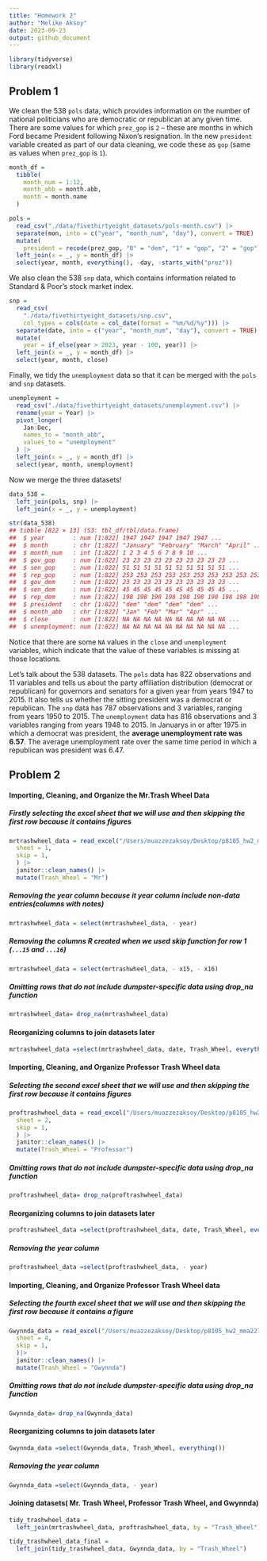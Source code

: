 ```yaml
---
title: "Homework 2"
author: "Melike Aksoy"
date: 2023-09-23
output: github_document
---
```


```r
library(tidyverse)
library(readxl)
```


## Problem 1

We clean the 538 `pols` data, which provides information on the number
of national politicians who are democratic or republican at any given
time. There are some values for which `prez_gop` is `2` – these are
months in which Ford became President following Nixon’s resignation. In
the new `president` variable created as part of our data cleaning, we
code these as `gop` (same as values when `prez_gop` is `1`).

``` r
month_df = 
  tibble(
    month_num = 1:12,
    month_abb = month.abb,
    month = month.name
  )

pols = 
  read_csv("./data/fivethirtyeight_datasets/pols-month.csv") |>
  separate(mon, into = c("year", "month_num", "day"), convert = TRUE) |>
  mutate(
    president = recode(prez_gop, "0" = "dem", "1" = "gop", "2" = "gop")) |>
  left_join(x = _, y = month_df) |> 
  select(year, month, everything(), -day, -starts_with("prez")) 
```

We also clean the 538 `snp` data, which contains information related to
Standard & Poor’s stock market index.

``` r
snp = 
  read_csv(
    "./data/fivethirtyeight_datasets/snp.csv",
    col_types = cols(date = col_date(format = "%m/%d/%y"))) |>
  separate(date, into = c("year", "month_num", "day"), convert = TRUE) |>
  mutate(
    year = if_else(year > 2023, year - 100, year)) |> 
  left_join(x = _, y = month_df) |> 
  select(year, month, close) 
```

Finally, we tidy the `unemployment` data so that it can be merged with
the `pols` and `snp` datasets.

``` r
unemployment = 
  read_csv("./data/fivethirtyeight_datasets/unemployment.csv") |>
  rename(year = Year) |>
  pivot_longer(
    Jan:Dec, 
    names_to = "month_abb",
    values_to = "unemployment"
  ) |> 
  left_join(x = _, y = month_df) |> 
  select(year, month, unemployment)
```

Now we merge the three datasets!

``` r
data_538 = 
  left_join(pols, snp) |>
  left_join(x = _, y = unemployment)

str(data_538)
## tibble [822 × 13] (S3: tbl_df/tbl/data.frame)
##  $ year        : num [1:822] 1947 1947 1947 1947 1947 ...
##  $ month       : chr [1:822] "January" "February" "March" "April" ...
##  $ month_num   : int [1:822] 1 2 3 4 5 6 7 8 9 10 ...
##  $ gov_gop     : num [1:822] 23 23 23 23 23 23 23 23 23 23 ...
##  $ sen_gop     : num [1:822] 51 51 51 51 51 51 51 51 51 51 ...
##  $ rep_gop     : num [1:822] 253 253 253 253 253 253 253 253 253 253 ...
##  $ gov_dem     : num [1:822] 23 23 23 23 23 23 23 23 23 23 ...
##  $ sen_dem     : num [1:822] 45 45 45 45 45 45 45 45 45 45 ...
##  $ rep_dem     : num [1:822] 198 198 198 198 198 198 198 198 198 198 ...
##  $ president   : chr [1:822] "dem" "dem" "dem" "dem" ...
##  $ month_abb   : chr [1:822] "Jan" "Feb" "Mar" "Apr" ...
##  $ close       : num [1:822] NA NA NA NA NA NA NA NA NA NA ...
##  $ unemployment: num [1:822] NA NA NA NA NA NA NA NA NA NA ...
```

Notice that there are some `NA` values in the `close` and `unemployment`
variables, which indicate that the value of these variables is missing
at those locations.

Let’s talk about the 538 datasets. The `pols` data has 822 observations
and 11 variables and tells us about the party affiliation distribution
(democrat or republican) for governors and senators for a given year
from years 1947 to 2015. It also tells us whether the sitting president
was a democrat or republican. The `snp` data has 787 observations and 3
variables, ranging from years 1950 to 2015. The `unemployment` data has
816 observations and 3 variables ranging from years 1948 to 2015. In
Januarys in or after 1975 in which a democrat was president, the
**average unemployment rate was 6.57**. The average unemployment rate
over the same time period in which a republican was president was 6.47.


#########################################################################################

## Problem 2


#### Importing, Cleaning, and Organize the Mr.Trash Wheel Data

##### Firstly selecting the excel sheet that we will use and then skipping the first row because it contains figures

```r
mrtrashwheel_data = read_excel("/Users/muazzezaksoy/Desktop/p8105_hw2_mma2277/data/202309 Trash Wheel Collection Data.xlsx", 
  sheet = 1,
  skip = 1, 
  ) |>
  janitor::clean_names() |>
  mutate(Trash_Wheel = "Mr")
```


##### Removing the year column because it year column include non-data entries(columns with notes)

```r
mrtrashwheel_data = select(mrtrashwheel_data, - year)
```


##### Removing the columns R created when we used skip function for row 1 (`...15` and `...16`) 

```r
mrtrashwheel_data = select(mrtrashwheel_data, - x15, - x16)
```

##### Omitting rows that do not include dumpster-specific data using drop_na function
```r
mrtrashwheel_data= drop_na(mrtrashwheel_data)
```

#### Reorganizing columns to join datasets later

```r
mrtrashwheel_data =select(mrtrashwheel_data, date, Trash_Wheel, everything())
```



#### Importing, Cleaning, and Organize Professor Trash Wheel data

##### Selecting the second excel sheet that we will use and then skipping the first row because it contains figures
```r
proftrashwheel_data = read_excel("/Users/muazzezaksoy/Desktop/p8105_hw2_mma2277/data/202309 Trash Wheel Collection Data.xlsx", 
  sheet = 2,
  skip = 1, 
  ) |>
  janitor::clean_names() |>
  mutate(Trash_Wheel = "Professor")
```



##### Omitting rows that do not include dumpster-specific data using drop_na function
```r
proftrashwheel_data= drop_na(proftrashwheel_data)
```

#### Reorganizing columns to join datasets later

```r
proftrashwheel_data =select(proftrashwheel_data, date, Trash_Wheel, everything())
```

##### Removing the year column

```r
proftrashwheel_data =select(proftrashwheel_data, - year)
```




#### Importing, Cleaning, and Organize Professor Trash Wheel data

##### Selecting the fourth excel sheet that we will use and then skipping the first row because it contains a figure

```r
Gwynnda_data = read_excel("/Users/muazzezaksoy/Desktop/p8105_hw2_mma2277/data/202309 Trash Wheel Collection Data.xlsx", 
  sheet = 4,
  skip = 1, 
  )|>
  janitor::clean_names() |>
  mutate(Trash_Wheel = "Gwynnda")
```

##### Omitting rows that do not include dumpster-specific data using drop_na function
```r
Gwynnda_data= drop_na(Gwynnda_data)
```

#### Reorganizing columns to join datasets later

```r
Gwynnda_data =select(Gwynnda_data, Trash_Wheel, everything())
```

##### Removing the year column

```r
Gwynnda_data =select(Gwynnda_data, - year)
```


#### Joining datasets( Mr. Trash Wheel, Professor Trash Wheel, and Gwynnda)

```r
tidy_trashwheel_data = 
  left_join(mrtrashwheel_data, proftrashwheel_data, by = "Trash_Wheel")

tidy_trashwheel_data_final = 
  left_join(tidy_trashwheel_data, Gwynnda_data, by = "Trash_Wheel")


```










